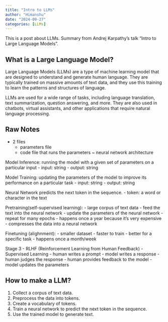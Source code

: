 ```yaml
---
title: "Intro to LLMs"
author: "Himanshu"
date: "2024-09-27"
categories: [LLMs]
---
```


This is a post about LLMs. Summary from Andrej Karpathy's talk "Intro to Large Language Models".

## What is a Large Language Model?

Large Language Models (LLMs) are a type of machine learning model that are designed to understand and generate human language. They are typically trained on massive amounts of text data, and they use this training to learn the patterns and structures of language.

LLMs are used for a wide range of tasks, including language translation, text summarization, question answering, and more. They are also used in chatbots, virtual assistants, and other applications that require natural language processing.

## Raw Notes
- 2 files
    - parameters file
    - code file that runs the parameters ~ neural network architecture

Model Inference: running the model with a given set of parameters on a particular input
- input: string
- output: string

Model Training: updating the parameters of the model to improve its performance on a particular task
- input: string
- output: string

Neural Network predicts the next token in the sequence.
    - token: a word or character in the text

Pretraining(self-supervised learning):
- large corpus of text data
- feed the text into the neural network
- update the parameters of the neural network
- repeat for many epochs
- happens once a year because it's very expensive
- compresses the data into a neural network 

Finetuning (alighnment):
- smaller dataset
- faster to train
- better for a specific task
- happens once a month/week

Stage 3 - RLHF (Reinforcement Learning from Human Feedback)
- Supervised Learning
    - human writes a prompt
    - model writes a response
    - human judges the response
    - human provides feedback to the model
    - model updates the parameters
    
    

## How to make a LLM?

1. Collect a corpus of text data.
2. Preprocess the data into tokens.
3. Create a vocabulary of tokens.
4. Train a neural network to predict the next token in the sequence.
5. Use the trained model to generate text.
